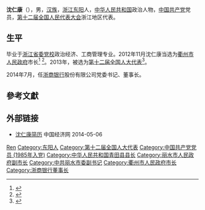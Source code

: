 '''沈仁康'''（{{bd|1963年||}}），男，[[汉族|汉族]]，[[浙江|浙江]][[东阳|东阳]]人，[[中华人民共和国|中华人民共和国]]政治人物，[[中国共产党|中国共产党]]党员，[[第十二届全国人民代表大会|第十二届全国人民代表大会]]浙江地区代表。

== 生平 ==
毕业于[[浙江省委党校|浙江省委党校]]政治经济、工商管理专业。2012年11月沈仁康当选为[[衢州市人民政府|衢州市人民政府]]市长<ref>{{cite web|accessdate=2014-06-06|url=http://district.ce.cn/newarea/sddy/201211/29/t20121129_23892194.shtml|title=沈仁康当选为衢州市市长|publisher=中国经济网|archive-date=2014-05-06|archive-url=https://web.archive.org/web/20140506084610/http://district.ce.cn/newarea/sddy/201211/29/t20121129_23892194.shtml|dead-url=no}}</ref> <ref>{{cite web|accessdate=2014-07-14|url=http://district.ce.cn/newarea/roll/201403/07/t20140307_2439179.shtml|title=衢州市政府工作报告 (2014年2月26日 沈仁康)|publisher=中国经济网|archive-date=2014-07-14|archive-url=https://web.archive.org/web/20140714180832/http://district.ce.cn/newarea/roll/201403/07/t20140307_2439179.shtml|dead-url=no}}</ref>。2013年，被选为[[第十二届全国人大代表|第十二届全国人大代表]]<ref>{{cite news|title=全国人大代表信息-沈仁康|url= http://210.82.31.1:8084/delegate/viewDelegate.action?dbid=120859|accessdate=2013-03-28|newspaper=全国人大网|archive-url=https://web.archive.org/web/20140714165101/http://www.npc.gov.cn/delegate/viewDelegate.action?dbid=120859|archive-date=2014-07-14|dead-url=yes}}</ref>。

2014年7月，任[[浙商银行|浙商银行]]股份有限公司党委书记、董事长。

== 參考文獻 ==
{{reflist}}

== 外部链接 ==
* [http://district.ce.cn/newarea/sddy/201211/29/t20121129_23892194.shtml 沈仁康简历] {{Wayback|url=http://district.ce.cn/newarea/sddy/201211/29/t20121129_23892194.shtml |date=20140506084610 }} 中国经济网 2014-05-06

{{Authority control}}
{{DEFAULTSORT:Shen沈}}
[[Category:沈姓|Ren]]
[[Category:东阳人|Category:东阳人]]
[[Category:第十二届全国人大代表|Category:第十二届全国人大代表]]
[[Category:中国共产党党员_(1985年入党)|Category:中国共产党党员 (1985年入党)]]
[[Category:中华人民共和国青田县县长|Category:中华人民共和国青田县县长]]
[[Category:丽水市人民政府副市长|Category:丽水市人民政府副市长]]
[[Category:中共丽水市委副书记|Category:中共丽水市委副书记]]
[[Category:衢州市人民政府市长|Category:衢州市人民政府市长]]
[[Category:浙商银行董事长|Category:浙商银行董事长]]


{{中国政治人物小作品}}